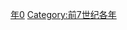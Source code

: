 {{Catnav|頁面分類|历史|歷史時代|年|前7世纪各年}}

{{catmore}}

{{Commons category|610 BC}}

[[Category:前610年代|年0]]
[[Category:前7世纪各年|Category:前7世纪各年]]

<!-- interwiki -->